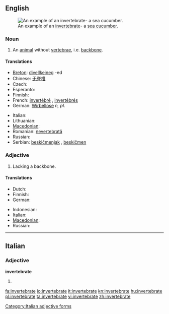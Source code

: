 ==English==
{{wikipedia}}
[[Image:Thelenota ananas.jpg|thumb|An example of an [[invertebrate]]- a [[sea cucumber]].]]

===Noun===
{{en-noun}}

# An [[animal]] without [[vertebra]]e, i.e. [[backbone]].

====Translations====
{{trans-top|animal without backbone}}
* [[Breton]]: [[divellkeineg]] {{m}} -ed {{p}}
* Chinese: [[无脊椎]]
* Czech: {{t-|cs|bezobratlý|m}}
* Esperanto: {{t-|eo|malvertebrulo|xs=Esperanto}}
* Finnish: {{t-|fi|selkärangaton}}
* French: [[invertébré]] {{m}}, [[invertébré]]s {{m|p}}
* German: [[Wirbellose]] ''n, pl.''
{{trans-mid}}
* Italian: {{t-|it|invertebrato|m}}
* Lithuanian: {{t|lt|bestuburis|m|xs=Lithuanian}}
* [[Macedonian]]: {{t|mk|безрбетнички|m|tr=bezrbétnički}}
* Romanian: [[nevertebrată]] {{f}}
* Russian: {{t|ru|беспозвоночное|n|tr=b'espozvonóčnoje}}
* Serbian: [[beskičmenjak]] {{m}}, [[beskičmen]] {{m}}
{{trans-bottom}}

===Adjective===
{{en-adj}}

# Lacking a backbone.

====Translations====
{{trans-top|lacking backbone}}
* Dutch: {{t-|nl|ongewerveld}}
* Finnish: {{t-|fi|selkärangaton}}
* German: {{t-|de|wirbellos}}
{{trans-mid}}
* Indonesian: {{t|id|invertebrata}}
* Italian: {{t-|it|invertebrato}}
* [[Macedonian]]: {{t|mk|безрбетник|m|tr=bez'rbetnik}}
* Russian: {{t|ru|беспозвоночный|tr=b'espozvonóčnyj}}
{{trans-bottom}}

----

==Italian==

===Adjective===
'''invertebrate''' {{p}}

# {{feminine of|invertebrato#Adjective|invertebrato}}

[[Category:Italian adjective forms]]

[[fa:invertebrate]]
[[io:invertebrate]]
[[it:invertebrate]]
[[kn:invertebrate]]
[[hu:invertebrate]]
[[pl:invertebrate]]
[[ta:invertebrate]]
[[vi:invertebrate]]
[[zh:invertebrate]]